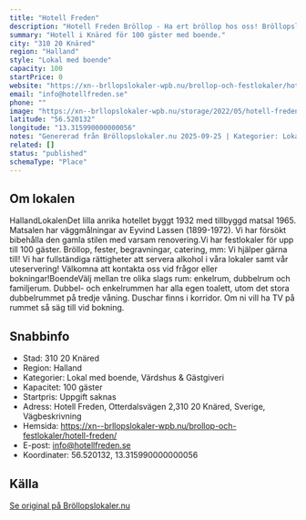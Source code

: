 ```yaml
---
title: "Hotell Freden"
description: "Hotell Freden Bröllop - Ha ert bröllop hos oss! Bröllopslokal göteborg. Skicka gärna en förfrågan så hjälper vi Er!"
summary: "Hotell i Knäred för 100 gäster med boende."
city: "310 20 Knäred"
region: "Halland"
style: "Lokal med boende"
capacity: 100
startPrice: 0
website: "https://xn--brllopslokaler-wpb.nu/brollop-och-festlokaler/hotell-freden/"
email: "info@hotellfreden.se"
phone: ""
image: "https://xn--brllopslokaler-wpb.nu/storage/2022/05/hotell-freden-knahed-festlokal-festvaning-halmstad-medium-visningsbild.webp"
latitude: "56.520132"
longitude: "13.315990000000056"
notes: "Genererad från Bröllopslokaler.nu 2025-09-25 | Kategorier: Lokal med boende, Värdshus & Gästgiveri"
related: []
status: "published"
schemaType: "Place"
---
```


## Om lokalen

HallandLokalenDet lilla anrika hotellet byggt 1932 med tillbyggd matsal 1965. Matsalen har väggmålningar av Eyvind Lassen (1899-1972). Vi har försökt bibehålla den gamla stilen med varsam renovering.Vi har festlokaler för upp till 100 gäster. Bröllop, fester, begravningar, catering, mm: Vi hjälper gärna till! Vi har fullständiga rättigheter att servera alkohol i våra lokaler samt vår uteservering! Välkomna att kontakta oss vid frågor eller bokningar!BoendeVälj mellan tre olika slags rum: enkelrum, dubbelrum och familjerum. Dubbel- och enkelrummen har alla egen toalett, utom det stora dubbelrummet på tredje våning. Duschar finns i korridor. Om ni vill ha TV på rummet så säg till vid bokning.

## Snabbinfo

- Stad: 310 20 Knäred
- Region: Halland
- Kategorier: Lokal med boende, Värdshus & Gästgiveri
- Kapacitet: 100 gäster
- Startpris: Uppgift saknas
- Adress: Hotell Freden, Otterdalsvägen 2,310 20 Knäred, Sverige, Vägbeskrivning
- Hemsida: https://xn--brllopslokaler-wpb.nu/brollop-och-festlokaler/hotell-freden/
- E-post: info@hotellfreden.se
- Koordinater: 56.520132, 13.315990000000056

## Källa

[Se original på Bröllopslokaler.nu](https://xn--brllopslokaler-wpb.nu/brollop-och-festlokaler/hotell-freden/)
